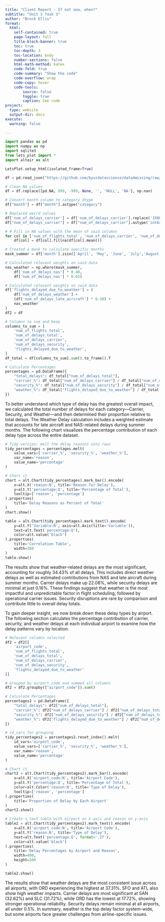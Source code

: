 ```yaml
---
title: "Client Report - If not now, when?"
subtitle: "Unit 3 Task 3"
author: "Brock Ellis"
format:
  html:
    self-contained: true
    page-layout: full
    title-block-banner: true
    toc: true
    toc-depth: 3
    toc-location: body
    number-sections: false
    html-math-method: katex
    code-fold: true
    code-summary: "Show the code"
    code-overflow: wrap
    code-copy: hover
    code-tools:
        source: false
        toggle: true
        caption: See code
project:
  type: website
  output-dir: docs
execute: 
  warning: false
    
---
```


```python
import pandas as pd 
import numpy as np
import sqlite3
from lets_plot import *
import altair as alt

LetsPlot.setup_html(isolated_frame=True)

df = pd.read_json("https://github.com/byuidatascience/data4missing/raw/master/data-raw/flights_missing/flights_missing.json")
```


```python
# Clean NA values
df = df.replace([pd.NA, 999, -999, None, '', 'NULL', 'NA'], np.nan)

# Convert month column to category dtype
df["month"] = df["month"].astype("category")

# Replaced weird values
df['num_of_delays_carrier'] = df['num_of_delays_carrier'].replace('1500+', 1550)
df["num_of_delays_carrier"] = df["num_of_delays_carrier"].astype('int64')

# # Fill in NA values with the mean of said columns
for col in ['num_of_flights_total', 'num_of_delays_carrier', 'num_of_delays_late_aircraft', 'num_of_delays_nas', 'num_of_delays_security', 'num_of_delays_weather', 'num_of_delays_total']:
    df[col] = df[col].fillna(df[col].mean())

# Created a mask to calculate specific months
mask_summer = df['month'].isin(['April', 'May', 'June', 'July','August'])

# Calculated relevant weights on said data
nas_weather = np.where(mask_summer,
    df['num_of_delays_nas'] * 0.40,
    df['num_of_delays_nas'] * 0.65)

# Calculated relevant weights on said data
df['flights_delayed_due_to_weather'] = (
    df['num_of_delays_weather'] +
    (df['num_of_delays_late_aircraft'] * 0.30) +
    nas_weather
)
df2 = df

# Columns to sum and keep
columns_to_sum = [
    'num_of_flights_total',
    'num_of_delays_total', 
    'num_of_delays_carrier',  
    'num_of_delays_security', 
    'flights_delayed_due_to_weather',
]
df_total = df[columns_to_sum].sum().to_frame().T

# Calculate Percentages 
percentages = pd.DataFrame({
    "total_delays": df_total["num_of_delays_total"],
    "carrier_%": df_total["num_of_delays_carrier"] / df_total["num_of_delays_total"] * 100,
    "security_%": df_total["num_of_delays_security"] / df_total["num_of_delays_total"] * 100,
    "weather_%": df_total["flights_delayed_due_to_weather"] / df_total["num_of_delays_total"] * 100
})
```

To better understand which type of delay has the greatest overall impact, we calculated the total number of delays for each category—Carrier, Security, and Weather—and then determined their proportion relative to total delays. The Weather Delay calculation includes a weighted estimate that accounts for late aircraft and NAS-related delays during summer months. The following chart visualizes the percentage contribution of each delay type across the entire dataset. 
```python
# Tidy version: melt the delay reasons into rows
tidy_percentages = percentages.melt(
    value_vars=['carrier_%', 'security_%', 'weather_%'],
    var_name='reason',
    value_name='percentage'
)

# Chart it 
chart = alt.Chart(tidy_percentages).mark_bar().encode(
    x=alt.X('reason:N', title='Reason for Delay'),
    y=alt.Y('percentage:Q', title='Percentage of Total'),
    tooltip=['reason', 'percentage']
).properties(
    title='Delay Reasons as Percent of Total'
)
chart.show()

```

```python
table = alt.Chart(tidy_percentages).mark_text().encode(
    y=alt.Y('Variable:N', axis=alt.Axis(title='Variable')),
    text=alt.Text('percentage:Q'),
    color=alt.value('black')
).properties(
    title='Correlation Table',
    width=300
)
table.show()
```

The results show that weather-related delays are the most significant, accounting for roughly 34.43% of all delays. This includes direct weather delays as well as estimated contributions from NAS and late aircraft during summer months. Carrier delays make up 22.08%, while security delays are minimal at just 0.16%. These findings suggest that weather is the most impactful and unpredictable factor in flight scheduling, followed by operational carrier issues. Security disruptions are rare by comparison and contribute little to overall delay totals.

To gain deeper insight, we now break down these delay types by airport. The following section calculates the percentage contribution of carrier, security, and weather delays at each individual airport to examine how the delay patterns vary by location.

```python
# Relevant columns selected
df2 = df2[[
    'airport_code',
    'num_of_flights_total',
    'num_of_delays_total', 
    'num_of_delays_carrier',  
    'num_of_delays_security', 
    'flights_delayed_due_to_weather'
]]

# Grouped by airport_code and summed all columns
df2 = df2.groupby(["airport_code"]).sum()

# Calculate Percentages 
percentages2 = pd.DataFrame({
    "total_delays": df2["num_of_delays_total"],
    "carrier_%": df2["num_of_delays_carrier"] / df2["num_of_delays_total"] * 100,
    "security_%": df2["num_of_delays_security"] / df2["num_of_delays_total"] * 100,
    "weather_%": df2["flights_delayed_due_to_weather"] / df2["num_of_delays_total"] * 100
})
```

```python
# id_vars for grouping
tidy_percentages2 = percentages2.reset_index().melt(
    id_vars='airport_code',
    value_vars=['carrier_%', 'security_%', 'weather_%'],
    var_name='reason',
    value_name='percentage'
)

# Chart it 
chart2 = alt.Chart(tidy_percentages2).mark_bar().encode(
    x=alt.X('airport_code:N', title='Airport Code'),
    y=alt.Y('percentage:Q', title='Percentage of Total'),
    color=alt.Color('reason:N', title='Type of Delay'),
    tooltip=['reason', 'percentage']
).properties(
    title='Proportion of Delay by Each Airport'
)
chart2.show()
```

```python
# Create a text table with airport on x-axis and reason on y-axis
table2 = alt.Chart(tidy_percentages2).mark_text().encode(
    x=alt.X('airport_code:N', title='Airport Code'),
    y=alt.Y('reason:N', title='Type of Delay'),
    text=alt.Text('percentage:Q', format='.2f'),
    color=alt.value('black')
).properties(
    title='Delay Percentages by Airport and Reason',
    width=400,
    height=200
)

table2.show()

```

The results show that weather delays are the most consistent issue across all airports, with ORD experiencing the highest at 37.31%. SFO and ATL also show high weather impacts. Carrier delays are most significant at SAN (32.62%) and SLC (31.72%), while ORD has the lowest at 17.72%, showing stronger operational reliability. Security delays remain minimal at all airports, all under 0.5%. In summary, weather is the top delay factor system-wide, but some airports face greater challenges from airline-specific issues.